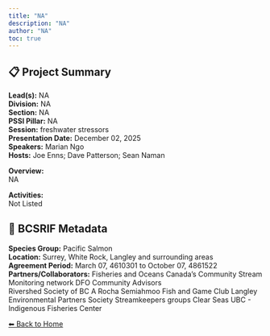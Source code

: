 ```yaml
---
title: "NA"
description: "NA"
author: "NA"
toc: true
---
```


## 📋 Project Summary

**Lead(s):** NA  
**Division:** NA  
**Section:** NA  
**PSSI Pillar:** NA  
**Session:** freshwater stressors  
**Presentation Date:** December 02, 2025  
**Speakers:** Marian Ngo  
**Hosts:** Joe Enns; Dave Patterson; Sean Naman  

**Overview:**  
NA   

**Activities:**  
Not Listed

## 🧬 BCSRIF Metadata

**Species Group:** Pacific Salmon  
**Location:** Surrey, White Rock, Langley and surrounding areas  
**Agreement Period:** March 07, 4610301 to October 07, 4861522  
**Partners/Collaborators:** Fisheries and Oceans Canada’s Community Stream Monitoring network 
DFO Community Advisors  
Rivershed Society of BC
A Rocha
Semiahmoo Fish and Game Club
Langley Environmental Partners Society
Streamkeepers groups
Clear Seas
UBC - Indigenous Fisheries Center  

[⬅ Back to Home](../index.qmd)
